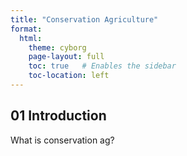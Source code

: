 ```yaml
---
title: "Conservation Agriculture"
format:
  html:
    theme: cyborg
    page-layout: full
    toc: true   # Enables the sidebar
    toc-location: left
---
```


## 01 Introduction

What is conservation ag?